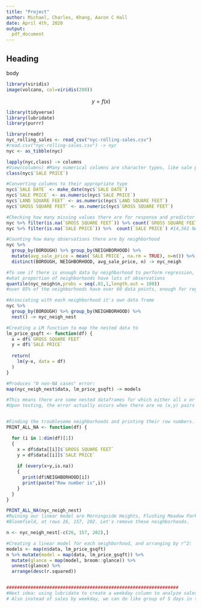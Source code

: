 ```yaml
---
title: "Project"
author: Michael, Charles, Khang, Aaron C Hall
date: April 4th, 2020
output:
  pdf_document
---
```




## Heading


body

```r
library(viridis)
image(volcano, col=viridis(200))
```

$$
y = f(x)
$$

```r
library(tidyverse)
library(lubridate)
library(purrr)
```



```r
library(readr)
nyc_rolling_sales <- read_csv("nyc-rolling-sales.csv")
#read.csv("nyc-rolling-sales.csv") -> nyc
nyc <- as_tibble(nyc)
```

```r
lapply(nyc,class) -> columns
#View(columns) #Many numerical columns are character types, like sale price, sale  date, land square feet, gross square feet.
class(nyc$`SALE PRICE`)
```

```r
#Converting columns to their appropriate type
nyc$`SALE DATE` <- make_date(nyc$`SALE DATE`)
nyc$`SALE PRICE` <- as.numeric(nyc$`SALE PRICE`)
nyc$`LAND SQUARE FEET` <- as.numeric(nyc$`LAND SQUARE FEET`)
nyc$`GROSS SQUARE FEET` <- as.numeric(nyc$`GROSS SQUARE FEET`)
```

```r
#Checking how many missing values there are for response and predictor variables 
nyc %>% filter(is.na(`GROSS SQUARE FEET`)) %>% count(`GROSS SQUARE FEET`) #27,612 NAs
nyc %>% filter(is.na(`SALE PRICE`)) %>%  count(`SALE PRICE`) #14,561 NAs
```
```r
#Counting how many observations there are by neighborhood
nyc %>% 
  group_by(BOROUGH) %>% group_by(NEIGHBORHOOD) %>% 
  mutate(avg_sale_price = mean(`SALE PRICE`, na.rm = TRUE), n=n()) %>% 
  distinct(BOROUGH, NEIGHBORHOOD, avg_sale_price, n) -> nyc_neigh
```

```r
#To see if there is enough data by neighborhood to perform regression, I check
#what proportion of neighborhoods have lots of observations
quantile(nyc_neigh$n,probs = seq(.01,1,length.out = 100))
#over 85% of the neighborhoods have over 60 data points, enough for regression
```

```r
#Associating with each neighborhood it's own data frame
nyc %>% 
  group_by(BOROUGH) %>% group_by(NEIGHBORHOOD) %>% 
  nest() -> nyc_neigh_nest
```

```r
#Creating a LM function to map the nested data to
lm_price_gsqft <- function(df) {
  x = df$`GROSS SQUARE FEET`
  y = df$`SALE PRICE`
  
  return(
    lm(y~x, data = df)
  )
}
```

```r
#Produces "0 non-NA cases" error:
map(nyc_neigh_nest$data, lm_price_gsqft) -> models
```

```r
#This means there are some nested dataframes for which either all x or all y values are NA.
#Upon testing, the error actually occurs when there are no (x,y) pairs such that both x and y are numeric.


#Finding the troublesome neighborhoods and printing their row numbers.
PRINT_ALL_NA <- function(df) {

  for (i in 1:dim(df)[1]) 
  {
    x = df$data[[i]]$`GROSS SQUARE FEET`
    y = df$data[[i]]$`SALE PRICE`
    
    if (every(x+y,is.na)) 
    {
      print(df$NEIGHBORHOOD[i])
      print(paste("Row number is",i))
    }
  }
}

PRINT_ALL_NA(nyc_neigh_nest)
#Ruining our linear model are Morningside Heights, Flushing Meadow Park, and
#Bloomfield, at rows 26, 157, 202. Let's remove these neighborhoods.
```

```r
n <- nyc_neigh_nest[-c(26, 157, 202),]
```

```r
#Creating a linear model for each neighborhood, and arranging by r^2:
models <- map(n$data, lm_price_gsqft) 
n %>% mutate(model = map(data, lm_price_gsqft)) %>%
  mutate(glance = map(model, broom::glance)) %>% 
  unnest(glance) %>% 
  arrange(desc(r.squared))


################################################################
#Next idea: using lubridate to create a weekday column to analyze sales by day.
# Also instead of sales by weekday, we can do like group of 5 days in the month - 1-5, 6-10, 11-15, 16-20,21-25, 26-31 to see if the time of the month affect anything

```











